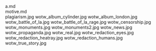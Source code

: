     
<div className="w-full md:max-w-[80rem] float-right italic">
	<MD_a_md />
	a.md
</div>
<div className="w-full md:max-w-[80rem] float-right italic">
	<MD_motive_md />
	motive.md
</div>
<PopImage className="sm:float-right clear-right m-auto sm:m-1 sm:ml-4" src={JPG_plagiarism_jpg} width={384} alt="plagiarism.jpg">
	plagiarism.jpg
</PopImage>
<PopImage className="sm:float-left clear-left m-auto sm:m-1 sm:mr-4" src={JPG_wotw_album_cylinder_jpg} width={384} alt="wotw_album_cylinder.jpg">
	wotw_album_cylinder.jpg
</PopImage>
<PopImage className="sm:float-right clear-right m-auto sm:m-1 sm:ml-4" src={JPG_wotw_album_london_jpg} width={384} alt="wotw_album_london.jpg">
	wotw_album_london.jpg
</PopImage>
<PopImage className="sm:float-left clear-left m-auto sm:m-1 sm:mr-4" src={JPG_wotw_battle_of_la_jpg} width={384} alt="wotw_battle_of_la.jpg">
	wotw_battle_of_la.jpg
</PopImage>
<PopImage className="sm:float-right clear-right m-auto sm:m-1 sm:ml-4" src={JPG_wotw_battle_of_la_rage_jpg} width={384} alt="wotw_battle_of_la_rage.jpg">
	wotw_battle_of_la_rage.jpg
</PopImage>
<PopImage className="sm:float-left clear-left m-auto sm:m-1 sm:mr-4" src={JPG_wotw_censorship_jpg} width={384} alt="wotw_censorship.jpg">
	wotw_censorship.jpg
</PopImage>
<PopImage className="sm:float-right clear-right m-auto sm:m-1 sm:ml-4" src={JPG_wotw_monuments_jpg} width={384} alt="wotw_monuments.jpg">
	wotw_monuments.jpg
</PopImage>
<PopImage className="sm:float-left clear-left m-auto sm:m-1 sm:mr-4" src={JPG_wotw_monuments2_jpg} width={384} alt="wotw_monuments2.jpg">
	wotw_monuments2.jpg
</PopImage>
<PopImage className="sm:float-right clear-right m-auto sm:m-1 sm:ml-4" src={JPG_wotw_news_jpg} width={384} alt="wotw_news.jpg">
	wotw_news.jpg
</PopImage>
<PopImage className="sm:float-left clear-left m-auto sm:m-1 sm:mr-4" src={JPG_wotw_propaganda_jpg} width={384} alt="wotw_propaganda.jpg">
	wotw_propaganda.jpg
</PopImage>
<PopImage className="sm:float-right clear-right m-auto sm:m-1 sm:ml-4" src={JPG_wotw_real_jpg} width={384} alt="wotw_real.jpg">
	wotw_real.jpg
</PopImage>
<PopImage className="sm:float-left clear-left m-auto sm:m-1 sm:mr-4" src={JPG_wotw_redaction_eyes_jpg} width={384} alt="wotw_redaction_eyes.jpg">
	wotw_redaction_eyes.jpg
</PopImage>
<PopImage className="sm:float-right clear-right m-auto sm:m-1 sm:ml-4" src={JPG_wotw_redaction_heatray_jpg} width={384} alt="wotw_redaction_heatray.jpg">
	wotw_redaction_heatray.jpg
</PopImage>
<PopImage className="sm:float-left clear-left m-auto sm:m-1 sm:mr-4" src={JPG_wotw_redaction_humans_jpg} width={384} alt="wotw_redaction_humans.jpg">
	wotw_redaction_humans.jpg
</PopImage>
<PopImage className="sm:float-right clear-right m-auto sm:m-1 sm:ml-4" src={JPG_wotw_true_story_jpg} width={384} alt="wotw_true_story.jpg">
	wotw_true_story.jpg
</PopImage>
